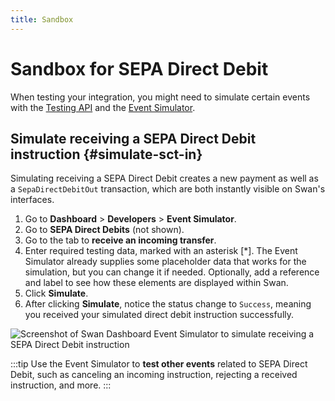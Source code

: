 ```yaml
---
title: Sandbox
---
```


# Sandbox for SEPA Direct Debit

When testing your integration, you might need to simulate certain events with the [Testing API](../../../developers/tools/testing-api.mdx) and the [Event Simulator](../../../developers/tools/event-simulator.mdx).

## Simulate receiving a SEPA Direct Debit instruction {#simulate-sct-in}

Simulating receiving a SEPA Direct Debit creates a new payment as well as a `SepaDirectDebitOut` transaction, which are both instantly visible on Swan's interfaces.

1. Go to **Dashboard** > **Developers** > **Event Simulator**.
1. Go to **SEPA Direct Debits** (not shown).
1. Go to the tab to **receive an incoming transfer**.
1. Enter required testing data, marked with an asterisk [*]. The Event Simulator already supplies some placeholder data that works for the simulation, but you can change it if needed. Optionally, add a reference and label to see how these elements are displayed within Swan.
1. Click **Simulate**.
1. After clicking **Simulate**, notice the status change to `Success`, meaning you received your simulated direct debit instruction successfully.

![Screenshot of Swan Dashboard Event Simulator to simulate receiving a SEPA Direct Debit instruction](../../../images/topics/payments/direct-debit/sandbox-sdd-in.png)

:::tip 
Use the Event Simulator to **test other events** related to SEPA Direct Debit, such as canceling an incoming instruction, rejecting a received instruction, and more.
:::